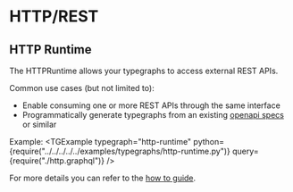 
# HTTP/REST 

## HTTP Runtime
The HTTPRuntime allows your typegraphs to access external REST APIs.

Common use cases (but not limited to):
- Enable consuming one or more REST APIs through the same interface
- Programmatically generate typegraphs from an existing [openapi specs](https://swagger.io/specification/) or similar

Example:
<TGExample
    typegraph="http-runtime"
    python={require("../../../../../examples/typegraphs/http-runtime.py")}
    query={require("./http.graphql")}
/>

For more details you can refer to the [how to guide](../../../guides/rest/index.mdx).
